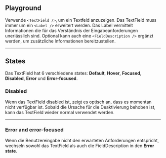 ## Playground

Verwende `<TextField />`, um ein Textfeld anzuzeigen. Das TextField muss immer
um ein `<Label />` erweitert werden. Das Label vermittelt Informationen die für
das Verständnis der Eingabeanforderungen unerlässlich sind. Optional kann auch
eine `<FieldDescription />` ergänzt werden, um zusätzliche Informationen
bereitzustellen.

<LiveCodeEditor />

---

## States

Das TextField hat 6 verschiedene states: **Default**, **Hover**, **Focused**,
**Disabled**, **Error** und **Error-focused**.

### Disabled

Wenn das TextField disabled ist, zeigt es optisch an, dass es momentan nicht
verfügbar ist. Sobald die Ursache für die Deaktivierung behoben ist, kann das
TextField wieder normal verwendet werden.

<LiveCodeEditor example="disabled" hideCode />

---

### Error and error-focused

Wenn die Benutzereingabe nicht den erwarteten Anforderungen entspricht, wechseln
sowohl das TextField als auch die FieldDescription in den **Error state**.

<LiveCodeEditor example="invalid" hideCode />
